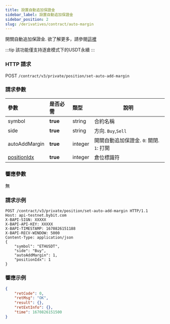 ```yaml
---
title: 設置自動追加保證金
sidebar_label: 設置自動追加保證金
sidebar_position: 2
slug: /derivatives/contract/auto-margin
---
```


開關自動追加保證金. 欲了解更多，請參閱<a href="https://www.bybit.com/zh-TW/help-center/bybitHC_Article?language=zh_TW&id=000001062">這裡</a>

:::tip
該功能僅支持逐倉模式下的USDT永續
:::

### HTTP 請求
POST `/contract/v3/private/position/set-auto-add-margin`

### 請求參數
| 參數 | 是否必需 | 類型 | 說明|
|:----- |:-------|:-----|------ |
|symbol |**true** |string |合約名稱 |
|side |**true** |string |方向. `Buy`,`Sell` |
|autoAddMargin |**true** |integer |開關自動追加保證金. `0`: 關閉. `1`: 打開 |
|[positionIdx](../enum#positionidx) |**true** |integer |倉位標識符 |

### 響應參數
無

### 請求示例

```http
POST /contract/v3/private/position/set-auto-add-margin HTTP/1.1
Host: api-testnet.bybit.com
X-BAPI-SIGN: XXXXX
X-BAPI-API-KEY: XXXXX
X-BAPI-TIMESTAMP: 1670826151188
X-BAPI-RECV-WINDOW: 5000
Content-Type: application/json
{
    "symbol": "ETHUSDT",
    "side": "Buy",
    "autoAddMargin": 1,
    "positionIdx": 1
}
```

### 響應示例

```json
{
    "retCode": 0,
    "retMsg": "OK",
    "result": {},
    "retExtInfo": {},
    "time": 1670826151500
}
```